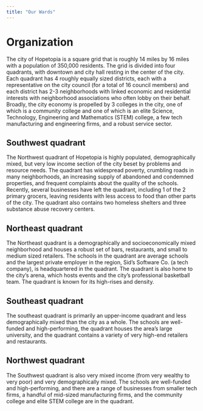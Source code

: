 ```yaml
---
title: "Our Wards"
---
```


# Organization

The city of Hopetopia is a square grid that is roughly
14 miles by 16 miles with a population of 350,000 residents. The grid is
divided into four quadrants, with downtown and city hall resting in the center
of the city. Each quadrant has 4 roughly equally sized districts, each with a
representative on the city council (for a total of 16 council members) and each
district has 2-3 neighborhoods with linked economic and residential interests
with neighborhood associations who often lobby on their behalf. Broadly, the
city economy is propelled by 3 colleges in the city, one of which is a
community college and one of which is an elite Science, Technology, Engineering
and Mathematics (STEM) college, a few tech manufacturing and engineering firms,
and a robust service sector.

## Southwest quadrant

The Northwest quadrant of Hopetopia is highly populated, demographically mixed, but very low income section of the city beset
by problems and resource needs. The quadrant has widespread poverty, crumbling
roads in many neighborhoods, an increasing supply of abandoned and condemned
properties, and frequent complaints about the quality of the schools. Recently,
several businesses have left the quadrant, including 1 of the 2 primary
grocers, leaving residents with less access to food than other parts of the
city. The quadrant also contains two homeless shelters and three substance
abuse recovery centers.

## Northeast quadrant
The Northeast quadrant is a demographically and socioeconomically mixed neighborhood and houses a robust set of bars,
restaurants, and small to medium sized retailers. The schools in the quadrant
are average schools and the largest private employer in the region, Sid's
Software Co. (a tech company), is headquartered in the quadrant. The quadrant
is also home to the city's arena, which hosts events and the city's
professional basketball team. The quadrant is known for its high-rises and
density.

## Southeast quadrant

The southeast quadrant is primarily an upper-income
quadrant and less demographically mixed than the city as a whole. The schools
are well-funded and high-performing, the quadrant houses the area's large
university, and the quadrant contains a variety of very high-end retailers and
restaurants.

## Northwest quadrant
The Southwest quadrant is also very mixed income (from very wealthy to very poor) and very
demographically mixed. The schools are well-funded and high-performing, and
there are a range of businesses from smaller tech firms, a handful of mid-sized
manufacturing firms, and the community college and elite STEM college are in
the quadrant.